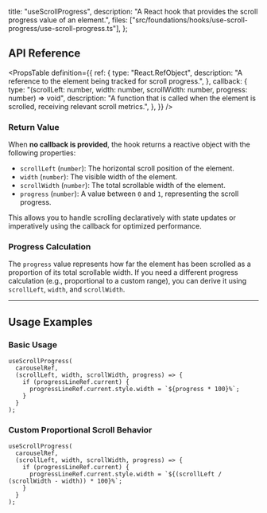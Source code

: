   title: "useScrollProgress",
  description: "A React hook that provides the scroll progress value of an element.",
  files: ["src/foundations/hooks/use-scroll-progress/use-scroll-progress.ts"],
};

## API Reference

<PropsTable
  definition={{
    ref: {
      type: "React.RefObject<HTMLDivElement>",
      description: "A reference to the element being tracked for scroll progress.",
    },
    callback: {
      type: "(scrollLeft: number, width: number, scrollWidth: number, progress: number) => void",
      description: "A function that is called when the element is scrolled, receiving relevant scroll metrics.",
    },
  }}
/>

### Return Value

When **no callback is provided**, the hook returns a reactive object with the following properties:

- `scrollLeft` (`number`): The horizontal scroll position of the element.
- `width` (`number`): The visible width of the element.
- `scrollWidth` (`number`): The total scrollable width of the element.
- `progress` (`number`): A value between `0` and `1`, representing the scroll progress.

This allows you to handle scrolling declaratively with state updates or imperatively using the callback for optimized performance.

### Progress Calculation

The `progress` value represents how far the element has been scrolled as a proportion of its total scrollable width. If you need a different progress calculation (e.g., proportional to a custom range), you can derive it using `scrollLeft`, `width`, and `scrollWidth`.

---

## Usage Examples

### Basic Usage

```tsx
useScrollProgress(
  carouselRef,
  (scrollLeft, width, scrollWidth, progress) => {
    if (progressLineRef.current) {
      progressLineRef.current.style.width = `${progress * 100}%`;
    }
  }
);
```

### Custom Proportional Scroll Behavior

```tsx
useScrollProgress(
  carouselRef,
  (scrollLeft, width, scrollWidth, progress) => {
    if (progressLineRef.current) {
      progressLineRef.current.style.width = `${(scrollLeft / (scrollWidth - width)) * 100}%`;
    }
  }
);
```
